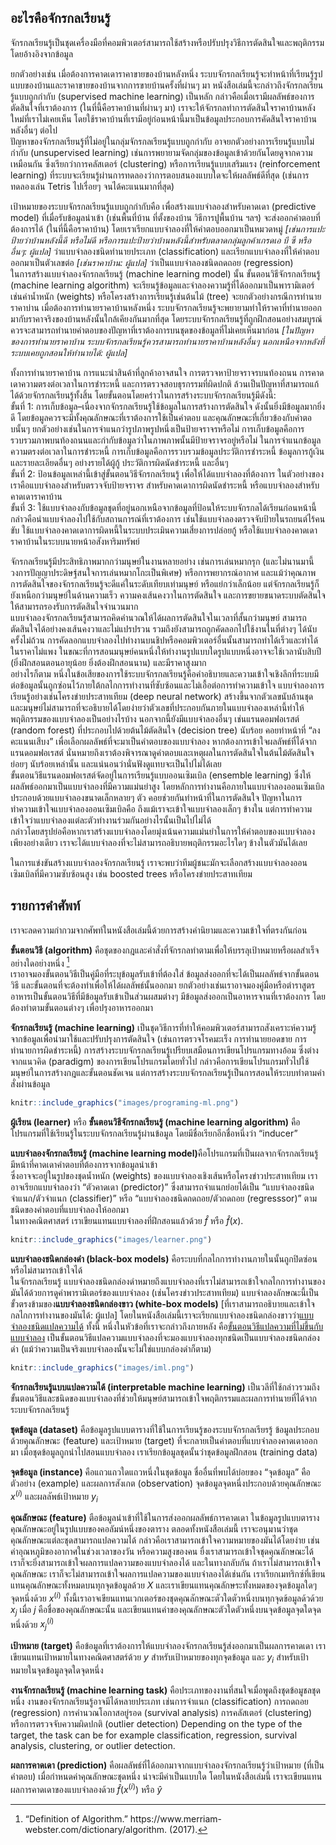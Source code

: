 
<!--{pagebreak}-->

## อะไรคือจักรกลเรียนรู้ {#what-is-machine-learning}

จักรกลเรียนรู้เป็นชุดเครื่องมือที่คอมพิวเตอร์สามารถใช้สร้างหรือปรับปรุงวิธีการตัดสินใจและพฤติกรรม โดยอ้างอิงจากข้อมูล

ยกตัวอย่างเช่น เมื่อต้องการคาดเดาราคาขายของบ้านหลังหนึ่ง ระบบจักรกลเรียนรู้จะทำหน้าที่เรียนรู้รูปแบบของบ้านและราคาขายของบ้านจากการขายบ้านครั้งที่ผ่านๆ มา หนังสือเล่มนี้จะกล่าวถึงจักรกลเรียนรู้แบบถูกกำกับ (supervised machine learning) เป็นหลัก กล่าวคือเมื่อเรามีผลลัพธ์ของการตัดสินใจที่เราต้องการ (ในที่นี้คือราคาบ้านที่ผ่านๆ มา) เราจะให้จักรกลทำการตัดสินใจราคาบ้านหลังใหม่ที่เราไม่เคยเห็น โดยใช้ราคาบ้านที่เรามีอยู่ก่อนหน้านี้มาเป็นข้อมูลประกอบการคัดสินใจราคาบ้านหลังอื่นๆ ต่อไป   
ปัญหาของจักรกลเรียนรู้ที่ไม่อยู่ในกลุ่มจักรกลเรียนรู้แบบถูกกำกับ อาจยกตัวอย่างการเรียนรู้แบบไม่กำกับ (unsupervised learning) เช่นการพยายามจัดกลุ่มของข้อมูลเข้าด้วยกันโดยดูจากความเหมือนกัน ซึ่งเรียกว่าการคลัสเตอร์ (clustering) หรือการเรียนรู้แบบเสริมแรง (reinforcement learning) ที่ระบบจะเรียนรู้ผ่านการทดลองว่าการตอบสนองแบบใดจะให้ผลลัพธ์ดีที่สุด (เช่นการทดลองเล่น Tetris ไปเรื่อยๆ จนได้คะแนนมากที่สุด)

เป้าหมายของระบบจักรกลเรียนรู้แบบถูกกำกับคือ เพื่อสร้างแบบจำลองสำหรับคาดเดา (predictive model) ที่เมื่อรับข้อมูลนำเข้า (เช่นพื้นที่บ้าน ที่ตั้งของบ้าน วิธีการปูพื้นบ้าน ฯลฯ) จะส่งออกคำตอบที่ต้องการได้ (ในที่นี้คือราคาบ้าน) โดยเราเรียกแบบจำลองที่ให้คำตอบออกมาเป็นหมวดหมู่ *[เช่นการแปะป้ายว่าบ้านหลังนี้ดี หรือไม่ดี หรือการแปะป้ายว่าบ้านหลังนี้สำหรับตลาดกลุ่มลูกค้าเกรดเอ บี ซี หรืออื่นๆ: ผู้แปล]* ว่าแบบจำลองชนิดทำนายประเภท (classification) และเรียกแบบจำลองที่ให้คำตอบออกมาเป็นตัวเลขต่อ *[เช่นราคาบ้าน: ผู้แปล]* ว่าเป็นแบบจำลองชนิดถดถอย (regression)   
ในการสร้างแบบจำลองจักรกลเรียนรู้ (machine learning model) นั้น ขั้นตอนวิธีจักรกลเรียนรู้ (machine learning algorithm) จะเรียนรู้ข้อมูลและจำลองความรู้ที่ได้ออกมาเป็นพารามิเตอร์เช่นค่าน้ำหนัก (weights) หรือโครงสร้างการเรียนรู้เช่นต้นไม้ (tree)   จะยกตัวอย่างกรณีการทำนายราคาบ่าน เมื่อต้องการทำนายราคาบ้านหลังหนึ่ง ระบบจักรกลเรียนรู้จะพยายามทำให้ราคาที่ทำนายออกมากับราคาจริงของบ้านหลังนั้นใกล้เคียงกันมากที่สุด
โดยระบบจักรกลเรียนรู้ที่ถูกฝึกสอนอย่างสมบูรณ์ควรจะสามารถทำนายคำตอบของปัญหาที่เราต้องการบนชุดของข้อมูลที่ไม่เคยเห็นมาก่อน *[ในปัญหาของการทำนายราคาบ้าน ระบบจักรกลเรียนรู้ควรสามารถทำนายราคาบ้านหลังอื่นๆ นอกเหนือจากหลังที่ระบบเคยถูกสอนให้ทำนายได้: ผู้แปล]*

ทั้งการทำนายราคาบ้าน การแนะนำสินค้าที่ลูกค้าอาจสนใจ การตรวจหาป้ายจราจรบนท้องถนน การคาดเดาความตรงต่อเวลาในการชำระหนี้ และการตรวจสอบธุรกรรมที่ผิดปกติ ล้วนเป็นปัญหาที่สามารถแก้ได้ด้วยจักรกลเรียนรู้ทั้งสิ้น โดยขั้นตอนโดยคร่าวในการสร้างระบบจักรกลเรียนรู้มีดังนี้:   
ขั้นที่ 1: การเก็บข้อมูล--เนื่องจากจักรกลเรียนรู้ใช้ข้อมูลในการสร้างการตัดสินใจ ดังนั้นยิ่งมีข้อมูลมากยิ่งดี โดยข้อมูลควรจะมีทั้งคุณลักษณะที่เราต้องการใช้เป็นคำตอบ และคุณลักษณะที่เกี่ยวข้องกับคำตอบนั้นๆ ยกตัวอย่างเช่นในการจำแนกว่ารูปภาพรูปหนึ่งเป็นป้ายจราจรหรือไม่ การเก็บข้อมูลคือการรวบรวมภาพบนท้องถนนและกำกับข้อมูลว่าในภาพภาพนั้นมีป้ายจราจรอยู่หรือไม่ ในการจำแนกข้อมูลความตรงต่อเวลาในการชำระหนี้ การเก็บข้อมูลคือการรวบรวมข้อมูลประวัติการชำระหนี้ ข้อมูลการกู้เงิน และรายละเอียดอื่นๆ อย่างรายได้ผู้กู้ ประวัติการผิดนัดชำระหนี้ และอื่นๆ   
ขั้นที่ 2: ป้อนข้อมูลเหล่านี้เข้าสู่ขั้นตอนวิธีจักรกลเรียนรู้ เพื่อให้ได้แบบจำลองที่ต้องการ ในตัวอย่างของเราคือแบบจำลองสำหรับตรวจจับป้ายจราจร สำหรับคาดเดาการผิดนัดชำระหนี้ หรือแบบจำลองสำหรับคาดเดาราคาบ้าน   
ขั้นที่ 3: ใช้แบบจำลองกับข้อมูลชุดที่อยู่นอกเหนือจากข้อมูลที่ป้อนให้ระบบจักรกลได้เรียนก่อนหน้านี้ กล่าวคือนำแบบจำลองไปใช้กับสถานการณ์ที่เราต้องการ เช่นใช้แบบจำลองตรวจจับป้ายในรถยนต์ไร้คนขับ ใช้แบบจำลองคาดเดาการผิดหนี้ในระบบประเมินความเสี่ยงการปล่อยกู้ หรือใช้แบบจำลองคาดเดาราคาบ้านในระบบนายหน้าอสังหาริมทรัพย์

จักรกลเรียนรู้มีประสิทธิภาพมากกว่ามนุษย์ในงานหลายอย่าง เช่นการเล่นหมากรุก (และไม่นานมานี้วงการปัญญาประดิษฐ์สนใจการเล่นหมากโกะเป็นพิเศษ) หรือการพยากรณ์อากาศ
และแม้ว่าคุณภาพการตัดสินใจของจักรกลเรียนรู้จะดีแค่ในระดับเทียบเท่ามนุษย์ หรือแย่กว่าเล็กน้อย แต่จักรกลเรียนรู้ก็ยังเหนือกว่ามนุษย์ในด้านความเร็ว ความคงเส้นคงวาในการตัดสินใจ และการขยายขนาดระบบตัดสินใจให้สามารถรองรับการตัดสินใจจำนวนมาก   
แบบจำลองจักรกลเรียนรู้สามารถคิดคำนวณให้ได้ผลการตัดสินใจในเวลาที่สั้นกว่ามนุษย์ สามารถตัดสินใจได้อย่างคงเส้นคงวาและไม่แปรปรวน รวมถึงยังสามารถถูกคัดลอกไปใช้งานในที่ต่างๆ ได้นับครั้งไม่ถ้วน
การคัดลอกแบบจำลองไปทำงานบนชิปหรือคอมพิวเตอร์อื่นนั้นสามารถทำได้เร็วและทำได้ในราคาไม่แพง
ในขณะที่การสอนมนุษย์คนหนึ่งให้ทำงานรูปแบบใดรูปแบบหนึ่งอาจจะใช้เวลานับสิบปี (ยิ่งฝึกสอนตอนอายุน้อย ยิ่งต้องฝึกสอนนาน) และมีราคาสูงมาก   
อย่างไรก็ตาม หนึ่งในข้อเสียของการใช้ระบบจักรกลเรียนรู้คือคำอธิบายและความเข้าใจเชิงลึกที่ระบบมีต่อข้อมูลนั้นถูกซ่อนไว้ภายใต้กลไกการทำงานที่ซับซ้อนและไม่เอื้อต่อการทำความเข้าใจ
แบบจำลองการเรียนรู้อย่างเช่นโครงข่ายประสาทเทียม (deep neural network) สร้างขึ้นจากตัวเลขนับล้านชุด และมนุษย์ไม่สามารถที่จะอธิบายได้โดยง่ายว่าตัวเลขที่ประกอบกันภายในแบบจำลองเหล่านี้ทำให้พฤติกรรมของแบบจำลองเป็นอย่างไรบ้าง
นอกจากนี้ยังมีแบบจำลองอื่นๆ เช่นแรนดอมฟอเรสต์ (random forest) ที่ประกอบไปด้วยต้นไม้ตัดสินใจ (decision tree) นับร้อย คอยทำหน้าที่ "ลงคะแนนเสีบง" เพื่อเลือกผลลัพธ์ที่จะมาเป็นคำตอบของแบบจำลอง
หากต้องการเข้าใจผลลัพธ์ที่ได้จากแรนดอมฟอเรสต์ นั่นหมายถึงเราต้องพิจารณาดูคำตอบและเหตุผลในการตัดสินใจในต้นไม้ตัดสินใจย่อยๆ นับร้อยเหล่านั้น และแน่นอนว่านั่นฟังดูแทบจะเป็นไปไม่ได้เลย   
ขั้นตอนวิธีแรนดอมฟอเรสต์จัดอยู่ในการเรียนรู้แบบออนเซิมเบิล (ensemble learning) ซึ่งให้ผลลัพธ์ออกมาเป็นแบบจำลองที่มีความแม่นยำสูง โดยหลักการทำงานคือภายในแบบจำลองออนเซิมเบิลประกอบด้วยแบบจำลองขนาดเล็กหลายๆ ตัว คอยช่วยกันทำหน้าที่ในการตัดสินใจ
ปัญหาในการทำความเข้าใจแบบจำลองออนเซิมเบิลคือ ถึงแม้เราจะเข้าใจแบบจำลองเล็กๆ ข้างใน แต่การทำความเข้าใจว่าแบบจำลองแต่ละตัวทำงานร่วมกันอย่างไรนั้นเป็นไปไม่ได้   
กล่าวโดยสรุปย่อคือหากเราสร้างแบบจำลองโดยมุ่งเน้นความแม่นยำในการให้คำตอบของแบบจำลองเพียงอย่างเดียว เราจะได้แบบจำลองที่จะไม่สามารถอธิบายพฤติกรรมอะไรใดๆ ข้างในตัวมันได้เลย

<!--
Just take a look at [interviews with winners on the kaggle.com machine learning competition platform](http://blog.kaggle.com/):
-->
ในการแข่งขันสร้างแบบจำลองจักรกลเรียนรู้ เราจะพบว่าทีมผู้ชนะมักจะเลือกสร้างแบบจำลองออนเซิมเบิลที่มีความซับซ้อนสูง เช่น boosted trees หรือโครงข่ายประสาทเทียม

<!--{pagebreak}-->

## รายการคำศัพท์ {#terminology}

เราจะลดความกำกวมจากศัพท์ในหนังสือเล่มนี้ด้วยการสร้างคำนิยามและความเข้าใจที่ตรงกันก่อน

**ขั้นตอนวิธี (algorithm)** คือชุดของกฎและคำสั่งที่จักรกลทำตามเพื่อให้บรรลุเป้าหมายหรือผลสำเร็จอย่างใดอย่างหนึ่ง [^algorithm]   
เราอาจมองขั้นตอนวิธีเป็นคู่มือที่ระบุข้อมูลรับเข้าที่ต้องใส่ ข้อมูลส่งออกที่จะได้เป็นผลลัพธ์จากขั้นตอนวิธี และขั้นตอนที่จะต้องทำเพื่อให้ได้ผลลัพธ์นั้นออกมา ยกตัวอย่างเช่นเราอาจมองคู่มือหรือตำราสูตรอาหารเป็นขั้นตอนวิธีที่มีข้อมูลรับเข้าเป็นส่วนผสมต่างๆ มีข้อมูลส่งออกเป็นอาหารจานที่เราต้องการ โดยต้องทำตามขั้นตอนต่างๆ เพื่อปรุงอาหารออกมา

**จักรกลเรียนรู้ (machine learning)** เป็นชุดวิธีการที่ทำให้คอมพิวเตอร์สามารถสังเคราะห์ความรู้จากข้อมูลเพื่อนำมาใช้และปรับปรุงการตัดสินใจ (เช่นการตรวจโรคมะเร็ง การทำนายยอดขาย การทำนายการผิดชำระหนี้) การสร้างระบบจักรกลเรียนรู้เปรียบเสมือนการเขียนโปรแกรมทางอ้อม ซึ่งต่างจากแนวคิด (paradigm) ของการเขียนโปรแกรมโดยทั่วไป กล่าวคือการเขียนโปรแกรมทั่วไปใช้มนุษย์ในการสร้างกฎและขั้นตอนชัดเจน แต่การสร้างระบบจักรกลเรียนรู้เป็นการสอนให้ระบบทำตามคำสั่งผ่านข้อมูล

```r
knitr::include_graphics("images/programing-ml.png")
```

**ผู้เรียน (learner)** หรือ **ขั้นตอนวิธีจักรกลเรียนรู้ (machine learning algorithm)** คือโปรแกรมที่ใช้เรียนรู้ในระบบจักรกลเรียนรู้ผ่านข้อมูล โดยมีชื่อเรียกอีกชื่อหนึ่งว่า "inducer"

**แบบจำลองจักรกลเรียนรู้ (machine learning model)**คือโปรแกรมที่เป็นผลจากจักรกลเรียนรู้ มีหน้าที่คาดเดาคำตอบที่ต้องการจากข้อมูลนำเข้า   
ซึ่งอาจจะอยู่ในรูปของชุดน้ำหนัก (weights) ของแบบจำลองเชิงเส้นหรือโครงข่าวประสาทเทียม
เราอาจเรียกแบบจำลองว่า "ตัวคาดเดา (predictor)" ซึ่งสามารถจำแนกย่อยได้เป็น "แบบจำลองชนิดจำแนก/ตัวจำแนก (classifier)" หรือ "แบบจำลองชนิดถดถอย/ตัวถดถอย (regresssor)" ตามชนิดของคำตอบที่แบบจำลองให้ออกมา   
ในทางคณิตศาสตร์ เราเขียนแทนแบบจำลองที่ฝึกสอนแล้วด้วย $\hat{f}$ หรือ $\hat{f}(x)$.

```r
knitr::include_graphics("images/learner.png")
```

**แบบจำลองชนิดกล่องดำ (black-box models)** คือระบบที่กลไกการทำงานภายในนั้นถูกปิดซ่อนหรือไม่สามารถเข้าใจได้   
ในจักรกลเรียนรู้ แบบจำลองชนิดกล่องดำหมายถึงแบบจำลองที่เราไม่สามารถเข้าใจกลไกการทำงานของมันได้ด้วยการดูค่าพารามิเตอร์ของแบบจำลอง (เช่นโครงข่าวประสาทเทียม) แบบจำลองลักษณะนี้เป็นขั้วตรงข้ามของ**แบบจำลองชนิดกล่องขาว (white-box models)** [ที่เราสามารถอธิบายและเข้าใจกลไกการทำงานของมันได้: ผู้แปล] โดยในหนังสือเล่มนี้เราจะเรียกแบบจำลองชนิดกล่องขาวว่า[แบบจำลองชนิดแปลความได้](#simple) ทั้งนี้ หนึ่งในหัวข้อที่เราจะกล่าวถึงภายหลัง คือ[ขั้นตอนวิธีแปลความที่ไม่ขึ้นกับแบบจำลอง](#agnostic) เป็นขั้นตอนวิธีแปลความแบบจำลองที่จะมองแบบจำลองทุกชนิดเป็นแบบจำลองชนิดกล่องดำ (แม้ว่าความเป็นจริงแบบจำลองนั้นจะไม่ใช่แบบกล่องดำก็ตาม)

```r
knitr::include_graphics("images/iml.png")
```


**จักรกลเรียนรู้แบบแปลความได้ (interpretable machine learning)** เป็นวลีที่ใช้กล่าวรวมถึงขั้นตอนวิธีและชนิดของแบบจำลองที่ช่วยให้มนุษย์สามารถเข้าใจพฤติกรรมและผลการทำนายที่ได้จากระบบจักรกลเรียนรู้


**ชุดข้อมูล (dataset)** คือข้อมูลรูปแบบตารางที่ใช้ในการเรียนรู้ของระบบจักรกลเรียรรู้
ข้อมูลประกอบด้วยคุณลักษณะ (feature) และเป้าหมาย (target) ที่จะกลายเป็นคำตอบที่แบบจำลองคาดเดาออกมา
เมื่อชุดข้อมูลถูกนำไปสอนแบบจำลอง เราเรียกข้อมูลชุดนั้นว่าชุดข้อมูลฝึกสอน (training data)

**จุดข้อมูล (instance)** คือแถวแถวใดแถวหนึ่งในชุดข้อมูล
ชื่ออื่นที่พบได้บ่อยของ "จุดข้อมูล" คือตัวอย่าง (example) และผลการสังเกต (observation)
จุดข้อมูลจุดหนึ่งประกอบด้วยคุณลักษณะ $x^{(i)}$ และผลลัพธ์เป้าหมาย $y_i$

**คุณลักษณะ (feature)** ตือข้อมูลนำเข้าที่ใช้ในการส่งออกผลลัพธ์การคาดเดา
ในข้อมูลรูปแบบตาราง คุณลักษณะอยู่ในรูปแบบของคอลัมน์หนึ่งของตาราง
ตลอดทั้งหนังสือเล่มนี้ เราจะอนุมานว่าชุดคุณลักษณะแต่ละชุดสามารถแปลความได้ กล่าวคือเราสามารถเข้าใจความหมายของมันได้โดยง่าย เช่นค่าอุณหภูมิของอากาศในช่วงเวลาของวัน หรือความสูงของคน
ยื่งเราสามารถเข้าใจชุดคุณลักษณะได้ เราก็จะยิ่งสามารถเข้าใจผลการแปลความของแบบจำลองได้ และในทางกลับกัน ถ้าเราไม่สามารถเข้าใจคุณลักษณะ เราก็จะไม่สามารถเข้าใจผลการแปลความของแบบจำลองได้เช่นกัน
เราเรียกเมทริกซ์ที่เขียนแทนคุณลักษณะทั้งหมดบนทุกจุดข้อมูลด้วย $X$ และเราเขียนแทนคุณลักษระทั้งหมดของจุดข้อมูลใดๆ จุดหนึ่งด้วย $x^{(i)}$
ทั้งนี้เราอาจเขียนแทนเวกเตอร์ของชุดคุณลักษณะตัวใดตัวหนึ่งบนทุกจุดข้อมูลด้วด้วย $x_j$ เมื่อ $j$ คือชื่อของคุณลักษณะนั้น และเขียนแทนค่าของคุณลักษณะตัวใดตัวหนึ่งบนจุดข้อมูลจุดใดจุดหนึ่งด้วย $x^{(i)}_j$

**เป้าหมาย (target)** คือข้อมูลที่เราต้องการให้แบบจำลองจักรกลเรียนรู้ส่งออกมาเป็นผลการคาดเดา
เราเขียนแทนเป้าหมายในทางคณิตศาสตร์ด้วย $y$ สำหรับเป้าหมายของทุกจุดข้อมูล และ $y_i$ สำหรับเป้าหมายในจุดข้อมูลจุดใดจุดหนึ่ง

**งานจักรกลเรียนรู้ (machine learning task)** คือประเภทของงานที่สนใจเมื่อพูดถึงชุดข้อมูชลชุดหนึ่ง
งานของจักรกลเรียนรู้อาจมีได้หลายประเภท เช่นการจำแนก (classification) การถดถอย (regression) การคำนวณโอกาสอยู่รอด (survival analysis) การคลัสเตอร์ (clustering) หรือการตรวจจับความผิดปกติ (outlier detection)
Depending on the type of the target, the task can be for example classification, regression, survival analysis, clustering, or outlier detection.

**ผลการคาดเดา (prediction)** คือผลลัพธ์ที่ได้ออกมาจากแบบจำลองจักรกลเรียนรู้ว่าเป้าหมาย (ที่เป็นคำตอบ) เมื่อกำหนดค่าคุณลักษณะชุดหนึ่ง น่าจะมีค่าเป็นแบบใด
โดยในหนังสือเล่มนี้ เราจะเขียนแทนผลการคาดเดาของแบบจำลองด้วย $\hat{f}(x^{(i)})$ หรือ $\hat{y}$



[^algorithm]: "Definition of Algorithm."  https://www.merriam-webster.com/dictionary/algorithm. (2017).